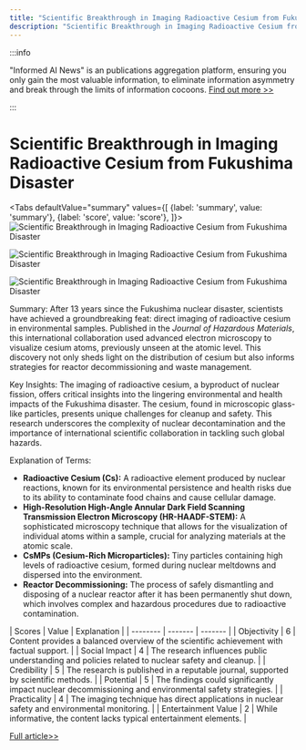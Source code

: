 ```yaml
---
title: "Scientific Breakthrough in Imaging Radioactive Cesium from Fukushima Disaster"
description: "Scientific Breakthrough in Imaging Radioactive Cesium from Fukushima Disaster"
---
```



:::info

"Informed AI News" is an publications aggregation platform, ensuring you only gain the most valuable information, to eliminate information asymmetry and break through the limits of information cocoons.  [Find out more >>](/)

:::

# Scientific Breakthrough in Imaging Radioactive Cesium from Fukushima Disaster


<Tabs
	defaultValue="summary"
	values={[
	{label: 'summary', value: 'summary'},
	{label: 'score', value: 'score'},
]}>
<TabItem value="summary">
<img
  src="https://image.informedainews.com/2024/06/Hea-4AK-1717494927-0.jpg"
  alt="Scientific Breakthrough in Imaging Radioactive Cesium from Fukushima Disaster"
/>

<img
  src="https://image.informedainews.com/2024/06/Hea-1Kl-1717494927-1.jpg"
  alt="Scientific Breakthrough in Imaging Radioactive Cesium from Fukushima Disaster"
/>

<img
  src="https://image.informedainews.com/2024/06/Hea-VmA-1717494927-2.jpg"
  alt="Scientific Breakthrough in Imaging Radioactive Cesium from Fukushima Disaster"
/>



Summary:
After 13 years since the Fukushima nuclear disaster, scientists have achieved a groundbreaking feat: direct imaging of radioactive cesium in environmental samples. Published in the *Journal of Hazardous Materials*, this international collaboration used advanced electron microscopy to visualize cesium atoms, previously unseen at the atomic level. This discovery not only sheds light on the distribution of cesium but also informs strategies for reactor decommissioning and waste management.

Key Insights:
The imaging of radioactive cesium, a byproduct of nuclear fission, offers critical insights into the lingering environmental and health impacts of the Fukushima disaster. The cesium, found in microscopic glass-like particles, presents unique challenges for cleanup and safety. This research underscores the complexity of nuclear decontamination and the importance of international scientific collaboration in tackling such global hazards.

Explanation of Terms:
- **Radioactive Cesium (Cs):** A radioactive element produced by nuclear reactions, known for its environmental persistence and health risks due to its ability to contaminate food chains and cause cellular damage.
- **High-Resolution High-Angle Annular Dark Field Scanning Transmission Electron Microscopy (HR-HAADF-STEM):** A sophisticated microscopy technique that allows for the visualization of individual atoms within a sample, crucial for analyzing materials at the atomic scale.
- **CsMPs (Cesium-Rich Microparticles):** Tiny particles containing high levels of radioactive cesium, formed during nuclear meltdowns and dispersed into the environment.
- **Reactor Decommissioning:** The process of safely dismantling and disposing of a nuclear reactor after it has been permanently shut down, which involves complex and hazardous procedures due to radioactive contamination.
</TabItem>
<TabItem value="score">
	| Scores     | Value   | Explanation |
	| -------- | ------- | ------- |
	| Objectivity  | 6    | Content provides a balanced overview of the scientific achievement with factual support.    |
	| Social Impact | 4     | The research influences public understanding and policies related to nuclear safety and cleanup.    |
	| Credibility    | 5    | The research is published in a reputable journal, supported by scientific methods.    |
	| Potential    | 5    | The findings could significantly impact nuclear decommissioning and environmental safety strategies.    |
	| Practicality    | 4    | The imaging technique has direct applications in nuclear safety and environmental monitoring.    |
	| Entertainment Value    | 2    | While informative, the content lacks typical entertainment elements.    |
</TabItem>
</Tabs>

[Full article>>](https://www.cnbeta.com.tw/articles/science/1433440.htm)
